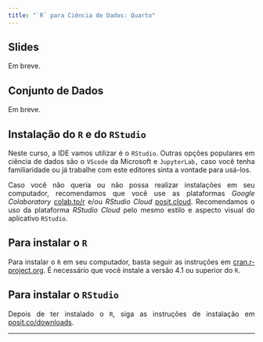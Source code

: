 ```yaml
---
title: "`R` para Ciência de Dados: Quarto"
---
```


<div style="text-align:justify">

## Slides

Em breve.

## Conjunto de Dados

Em breve.

## Instalação do `R` e do `RStudio`

Neste curso, a IDE vamos utilizar é o `RStudio`. Outras opções populares em ciência de dados são o `VScode` da Microsoft e `JupyterLab,` caso você tenha familiaridade ou já trabalhe com este editores sinta a vontade para usá-los.

Caso você não queria ou não possa realizar instalações em seu computador, recomendamos que você use as plataformas *Google Colaboratory* [colab.to/r](https://colab.to/r) e/ou *RStudio Cloud* [posit.cloud](https://posit.cloud/). Recomendamos o uso da plataforma *RStudio Cloud* pelo mesmo estilo e aspecto visual do aplicativo `RStudio`.

## Para instalar o `R`

Para instalar o `R` em seu computador, basta seguir as instruções em [cran.r-project.org](https://cran.r-project.org/). É necessário que você instale a versão 4.1 ou superior do `R`.

## Para instalar o `RStudio`

Depois de ter instalado o `R`, siga as instruções de instalação em [posit.co/downloads](https://posit.co/downloads/).

</div>

---
